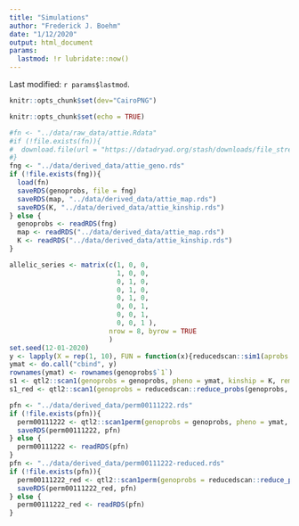 ```yaml
---
title: "Simulations"
author: "Frederick J. Boehm"
date: "1/12/2020"
output: html_document
params:
  lastmod: !r lubridate::now()
---
```


Last modified: `r params$lastmod`.

```r
knitr::opts_chunk$set(dev="CairoPNG")
```



```r
knitr::opts_chunk$set(echo = TRUE)
```

```r
#fn <- "../data/raw_data/attie.Rdata"
#if (!file.exists(fn)){
#  download.file(url = "https://datadryad.org/stash/downloads/file_stream/63306", destfile = fn)
#}
fng <- "../data/derived_data/attie_geno.rds"
if (!file.exists(fng)){
  load(fn)
  saveRDS(genoprobs, file = fng)
  saveRDS(map, "../data/derived_data/attie_map.rds")
  saveRDS(K, "../data/derived_data/attie_kinship.rds")
} else {
  genoprobs <- readRDS(fng)
  map <- readRDS("../data/derived_data/attie_map.rds")
  K <- readRDS("../data/derived_data/attie_kinship.rds")
}
```






```r
allelic_series <- matrix(c(1, 0, 0,
                           1, 0, 0,
                           0, 1, 0,
                           0, 1, 0,
                           0, 1, 0,
                           0, 0, 1,
                           0, 0, 1,
                           0, 0, 1 ),
                         nrow = 8, byrow = TRUE
                         )
set.seed(12-01-2020)
y <- lapply(X = rep(1, 10), FUN = function(x){reducedscan::sim1(aprobs = genoprobs$`1`[, , 100], allelic_series = allelic_series, allelic_effects = 1:3 / 2, error_variance = x)})
ymat <- do.call("cbind", y)
rownames(ymat) <- rownames(genoprobs$`1`)
s1 <- qtl2::scan1(genoprobs = genoprobs, pheno = ymat, kinship = K, reml = TRUE, cores = 0)
s1_red <- qtl2::scan1(genoprobs = reducedscan::reduce_probs(genoprobs, allelic_series = allelic_series), pheno = ymat, kinship = K, reml = TRUE, cores = 0)
```

```r
pfn <- "../data/derived_data/perm00111222.rds"
if (!file.exists(pfn)){
  perm00111222 <- qtl2::scan1perm(genoprobs = genoprobs, pheno = ymat, kinship = K, reml = TRUE, n_perm = 1000, cores = 0)
  saveRDS(perm00111222, pfn)
} else {
  perm00111222 <- readRDS(pfn)
}
pfn <- "../data/derived_data/perm00111222-reduced.rds"
if (!file.exists(pfn)){
  perm00111222_red <- qtl2::scan1perm(genoprobs = reducedscan::reduce_probs(genoprobs, allelic_series = allelic_series), pheno = ymat, kinship = K, reml = TRUE, n_perm = 1000, cores = 0)
  saveRDS(perm00111222_red, pfn)
} else {
  perm00111222_red <- readRDS(pfn)
}
```




